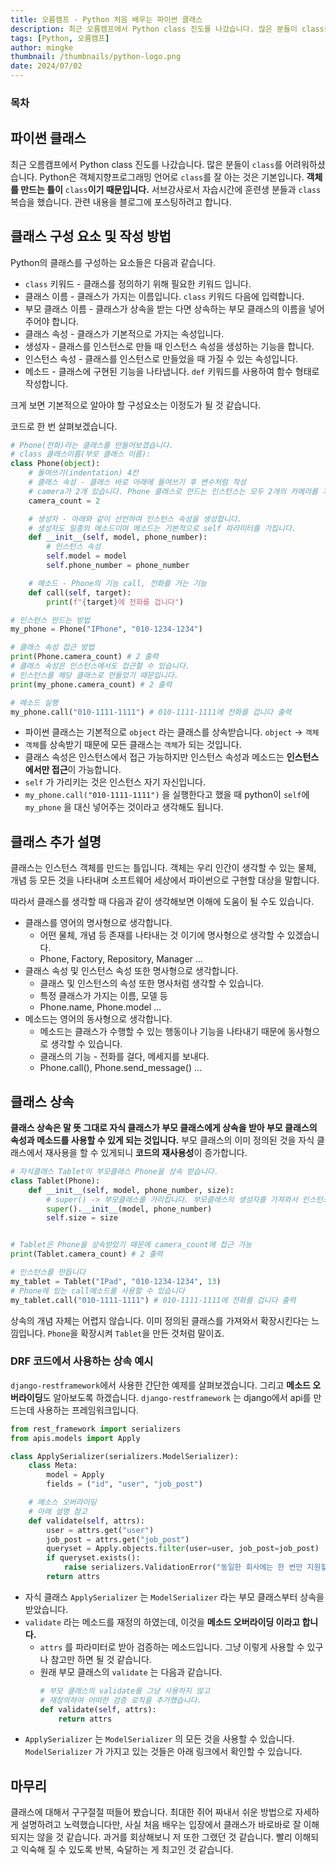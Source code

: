 ```yaml
---
title: 오름캠프 - Python 처음 배우는 파이썬 클래스
description: 최근 오름캠프에서 Python class 진도를 나갔습니다. 많은 분들이 class를 어려워하셨습니다. Python은 객체지향프로그래밍 언어로 class를 잘 아는 것은 기본입니다. 객체를 만드는 틀이 class이기 때문입니다. 서브강사로서 자습시간에 훈련생 분들과 class 복습을 했습니다. 관련 내용을 블로그에 포스팅하려고 합니다.
tags: [Python, 오름캠프]
author: mingke
thumbnail: /thumbnails/python-logo.png
date: 2024/07/02
---
```


### 목차

## 파이썬 클래스

최근 오름캠프에서 Python class 진도를 나갔습니다. 많은 분들이 `class`를 어려워하셨습니다. Python은 객체지향프로그래밍 언어로 `class`를 잘 아는 것은 기본입니다. **객체를 만드는 틀이** `class`**이기 때문입니다.** 서브강사로서 자습시간에 훈련생 분들과 `class` 복습을 했습니다. 관련 내용을 블로그에 포스팅하려고 합니다.

## 클래스 구성 요소 및 작성 방법

Python의 클래스를 구성하는 요소들은 다음과 같습니다.

- `class` 키워드 - 클래스를 정의하기 위해 필요한 키워드 입니다.
- 클래스 이름 - 클래스가 가지는 이름입니다. `class` 키워드 다음에 입력합니다.
- 부모 클래스 이름 - 클래스가 상속을 받는 다면 상속하는 부모 클래스의 이름을 넣어주어야 합니다.
- 클래스 속성 - 클래스가 기본적으로 가지는 속성입니다.
- 생성자 - 클래스를 인스턴스로 만들 때 인스턴스 속성을 생성하는 기능을 합니다.
- 인스턴스 속성 - 클래스를 인스턴스로 만들었을 때 가질 수 있는 속성입니다.
- 메소드 - 클래스에 구현된 기능을 나타냅니다. `def` 키워드를 사용하여 함수 형태로 작성합니다.

크게 보면 기본적으로 알아야 할 구성요소는 이정도가 될 것 같습니다.

코드로 한 번 살펴보겠습니다.

```python
# Phone(전화)라는 클래스를 만들어보겠습니다.
# class 클래스이름(부모 클래스 이름):
class Phone(object):
    # 들여쓰기(indentation) 4칸
    # 클래스 속성 - 클래스 바로 아래에 들여쓰기 후 변수처럼 작성
    # camera가 2개 있습니다. Phone 클래스로 만드는 인스턴스는 모두 2개의 카메라를 가집니다.
    camera_count = 2

    # 생성자 - 아래와 같이 선언하여 인스턴스 속성을 생성합니다.
    # 생성자도 일종의 메소드이며 메소드는 기본적으로 self 파라미터를 가집니다.
    def __init__(self, model, phone_number):
        # 인스턴스 속성
        self.model = model
        self.phone_number = phone_number

    # 메소드 - Phone의 기능 call, 전화를 거는 기능
    def call(self, target):
        print(f"{target}에 전화를 겁니다")

# 인스턴스 만드는 방법
my_phone = Phone("IPhone", "010-1234-1234")

# 클래스 속성 접근 방법
print(Phone.camera_count) # 2 출력
# 클래스 속성은 인스턴스에서도 접근할 수 있습니다.
# 인스턴스를 해당 클래스로 만들었기 때문입니다.
print(my_phone.camera_count) # 2 출력

# 메소드 실행
my_phone.call("010-1111-1111") # 010-1111-1111에 전화를 겁니다 출력
```

- 파이썬 클래스는 기본적으로 `object` 라는 클래스를 상속받습니다. `object` → `객체`
- `객체`를 상속받기 때문에 모든 클래스는 `객체`가 되는 것입니다.
- 클래스 속성은 인스턴스에서 접근 가능하지만 인스턴스 속성과 메소드는 **인스턴스에서만 접근**이 가능합니다.
- `self` 가 가리키는 것은 인스턴스 자기 자신입니다.
- `my_phone.call("010-1111-1111")` 을 실행한다고 했을 때 python이 `self`에 `my_phone` 을 대신 넣어주는 것이라고 생각해도 됩니다.

## 클래스 추가 설명

클래스는 인스턴스 객체를 만드는 틀입니다. 객체는 우리 인간이 생각할 수 있는 물체, 개념 등 모든 것을 나타내며 소프트웨어 세상에서 파이썬으로 구현할 대상을 말합니다.

따라서 클래스를 생각할 때 다음과 같이 생각해보면 이해에 도움이 될 수도 있습니다.

- 클래스를 영어의 명사형으로 생각합니다.
  - 어떤 물체, 개념 등 존재를 나타내는 것 이기에 명사형으로 생각할 수 있겠습니다.
  - Phone, Factory, Repository, Manager …
- 클래스 속성 및 인스턴스 속성 또한 명사형으로 생각합니다.
  - 클래스 및 인스턴스의 속성 또한 명사처럼 생각할 수 있습니다.
  - 특정 클래스가 가지는 이름, 모델 등
  - Phone.name, Phone.model …
- 메소드는 영어의 동사형으로 생각합니다.
  - 메소드는 클래스가 수행할 수 있는 행동이나 기능을 나타내기 때문에 동사형으로 생각할 수 있습니다.
  - 클래스의 기능 - 전화를 걸다, 메세지를 보내다.
  - Phone.call(), Phone.send_message() …

## 클래스 상속

**클래스 상속은 말 뜻 그대로 자식 클래스가 부모 클래스에게 상속을 받아 부모 클래스의 속성과 메소드를 사용할 수 있게 되는 것입니다.** 부모 클래스의 이미 정의된 것을 자식 클래스에서 재사용을 할 수 있게되니 **코드의 재사용성**이 증가합니다.

```python
# 자식클래스 Tablet이 부모클래스 Phone을 상속 받습니다.
class Tablet(Phone):
    def __init__(self, model, phone_number, size):
        # super() -> 부모클래스를 가리킵니다. 부모클래스의 생성자를 가져와서 인스턴스 속성을 생성합니다.
        super().__init__(model, phone_number)
        self.size = size


# Tablet은 Phone을 상속받았기 때문에 camera_count에 접근 가능
print(Tablet.camera_count) # 2 출력

# 인스턴스를 만듭니다
my_tablet = Tablet("IPad", "010-1234-1234", 13)
# Phone에 있는 call메소드를 사용할 수 있습니다
my_tablet.call("010-1111-1111") # 010-1111-1111에 전화를 겁니다 출력
```

상속의 개념 자체는 어렵지 않습니다. 이미 정의된 클래스를 가져와서 확장시킨다는 느낌입니다. `Phone`을 확장시켜 `Tablet`을 만든 것처럼 말이죠.

### DRF 코드에서 사용하는 상속 예시

`django-restframework`에서 사용한 간단한 예제를 살펴보겠습니다. 그리고 **메소드 오버라이딩**도 알아보도록 하겠습니다. `django-restframework` 는 django에서 api를 만드는데 사용하는 프레임워크입니다.

```python
from rest_framework import serializers
from apis.models import Apply

class ApplySerializer(serializers.ModelSerializer):
    class Meta:
        model = Apply
        fields = ("id", "user", "job_post")

    # 메소스 오버라이딩
    # 아래 설명 참고
    def validate(self, attrs):
        user = attrs.get("user")
        job_post = attrs.get("job_post")
        queryset = Apply.objects.filter(user=user, job_post=job_post)
        if queryset.exists():
            raise serializers.ValidationError("동일한 회사에는 한 번만 지원할 수 있음")
        return attrs
```

- 자식 클래스 `ApplySerializer` 는 `ModelSerializer` 라는 부모 클래스부터 상속을 받았습니다.
- `validate` 라는 메소드를 재정의 하였는데, 이것을 **메소드 오버라이딩 이라고 합니다.**
  - `attrs` 를 파라미터로 받아 검증하는 메소드입니다. 그냥 이렇게 사용할 수 있구나 참고만 하면 될 것 같습니다.
  - 원래 부모 클래스의 `validate` 는 다음과 같습니다.
    ```python
    # 부모 클래스의 validate를 그냥 사용하지 않고
    # 재정의하여 어떠한 검증 로직을 추가했습니다.
    def validate(self, attrs):
        return attrs
    ```
- `ApplySerializer` 는 `ModelSerializer` 의 모든 것을 사용할 수 있습니다. `ModelSerializer` 가 가지고 있는 것들은 아래 링크에서 확인할 수 있습니다.

<Link url="https://www.cdrf.co/3.14/rest_framework.serializers/ModelSerializer.html" />

## 마무리

클래스에 대해서 구구절절 떠들어 봤습니다. 최대한 쥐어 짜내서 쉬운 방법으로 자세하게 설명하려고 노력했습니다만, 사실 처음 배우는 입장에서 클래스가 바로바로 잘 이해되지는 않을 것 같습니다. 과거를 회상해보니 저 또한 그랬던 것 같습니다. 빨리 이해되고 익숙해 질 수 있도록 반복, 숙달하는 게 최고인 것 같습니다.
